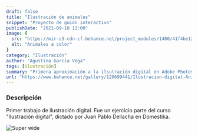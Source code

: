 ```yaml
---
draft: false
title: "Ilustración de animales"
snippet: "Proyecto de guión interactivo"
publishDate: "2021-09-18 12:00"
image: {
  src: "https://mir-s3-cdn-cf.behance.net/project_modules/1400/41f4be120699441.60b6e5a2313ea.jpg",
  alt: "Animales a color"
}
category: "Ilustración"
author: "Agustina Garcia Vega"
tags: [ilustración]
summary: "Primera aproximación a la ilsutración digital en Adobe Photoshop."
url: "https://www.behance.net/gallery/120699441/Ilustracion-digital-Animales"
---
```


### <a name="Descripción"></a>Descripción

Primer trabajo de ilustración digital. Fue un ejercicio parte del curso "Ilustración digital", dictado por Juan Pablo Dellacha en Domestika.

![Super wide](https://mir-s3-cdn-cf.behance.net/project_modules/1400/41f4be120699441.60b6e5a2313ea.jpg)
